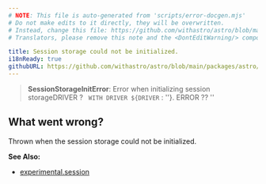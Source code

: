 ```yaml
---
# NOTE: This file is auto-generated from 'scripts/error-docgen.mjs'
# Do not make edits to it directly, they will be overwritten.
# Instead, change this file: https://github.com/withastro/astro/blob/main/packages/astro/src/core/errors/errors-data.ts
# Translators, please remove this note and the <DontEditWarning/> component.

title: Session storage could not be initialized.
i18nReady: true
githubURL: https://github.com/withastro/astro/blob/main/packages/astro/src/core/errors/errors-data.ts
---
```


<DontEditWarning />


> **SessionStorageInitError**: Error when initializing session storageDRIVER ? ` WITH DRIVER ${DRIVER` : ''}. ERROR ?? ''

## What went wrong?
Thrown when the session storage could not be initialized.

**See Also:**
-  [experimental.session](/en/reference/experimental-flags/sessions/)


